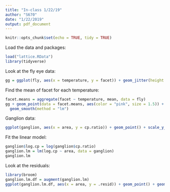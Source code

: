 ```yaml
---
title: "In-class 1/22/19"
author: "S670"
date: "1/22/2019"
output: pdf_document
---
```


```r
knitr::opts_chunk$set(echo = TRUE, tidy = TRUE)
```

Load the data and packages:

```r
load("lattice.RData")
library(tidyverse)
```

Look at the fly eye data:

```r
gg = ggplot(fly, aes(x = temperature, y = facet)) + geom_jitter(height = 0.25, width = 0.5, size = 0.7)
```

Find the mean of facet for each temperature:

```r
facet.means = aggregate(facet ~ temperature, mean, data = fly)
gg + geom_point(data = facet.means, aes(color = "pink", size = 1.5)) + theme(legend.position = "none") +
  geom_smooth(method = "lm")
```

Ganglion data:

```r
ggplot(ganglion, aes(x = area, y = cp.ratio)) + geom_point() + scale_y_log10() + geom_smooth(method = "lm")
```

Fit the linear model:

```r
ganglion$log.cp = log(ganglion$cp.ratio)
ganglion.lm = lm(log.cp ~ area, data = ganglion)
ganglion.lm
```

Look at the residuals:

```r
library(broom)
ganglion.lm.df = augment(ganglion.lm)
ggplot(ganglion.lm.df, aes(x = area, y = .resid)) + geom_point() + geom_smooth(method = "loess", method.args = list(degree = 1), se = FALSE)
```










